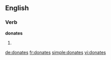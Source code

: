==English==

===Verb===
'''donates'''

# {{third-person singular of|[[donate]]}}

[[de:donates]]
[[fr:donates]]
[[simple:donates]]
[[vi:donates]]